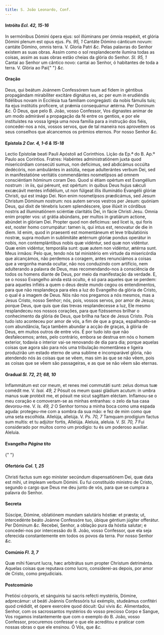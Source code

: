```yaml
---
title: S. João Leonardo, Conf.
---
```


<h4 class="text-center">
  Intróito <em>Ecl. 42, 15-16</em>
</h4>
<div class="grid grid-cols-2 gap-5">
  <span class="text-justify">
    In sermónibus Dómini ópera ejus: sol illúminans per ómnia respéxit, et
    glória Dómini plenum est opus ejus. <em>Ps. 95, 1</em> Cantáte Dómino
    cánticum novum: cantáte Dómino, omnis terra. V. Gloria Patri <em>&c.</em>
  </span>
  <span class="text-justify">
    Pelas palavras do Senhor existem as suas obras. Assim como o sol
    resplandecente ilumina todas as coisas, assim as suas obras estão cheias da
    glória do Senhor. <em>Sl. 95, 1</em> Cantai ao Senhor um cântico novo:
    cantai ao Senhor, ó habitantes de toda a terra. V. Glória ao Pai{" "}
    <em>&c.</em>
  </span>
</div>

<h4 class="text-center">Oração</h4>
<div class="grid grid-cols-2 gap-5">
  <span class="text-justify">
    Deus, qui beátum Joánnem Confessórem tuum ad fidem in géntibus propagándam
    mirabíliter excitáre dignátus es, ac per eum in erudiéndis fidélibus novam
    in Ecclésia tua famíliam congregásti: da nobis fámulis tuis; ita ejus
    institútis profícere, ut prǽmia consequámur ætérna. Per Dominum <em>&c.</em>
  </span>
  <span class="text-justify">
    Ó Deus, que pelo B. João, vosso Confessor, Vos dignastes animar de um modo
    admirável a propagação da fé entre os gentios, e por ele instituístes na
    vossa Igreja uma nova família para a instrução dos fiéis, concedei-nos a
    nós, vossos servos, que de tal maneira nos aproveitem os seus conselhos que
    alcancemos os prémios eternos. Por nosso Senhor <em>&c.</em>
  </span>
</div>

<h4 class="text-center">
  Epístola <em>2 Cor. 4, 1-6 & 15-18</em>
</h4>
<div class="grid grid-cols-2 gap-5">
  <span class="text-justify">
    Lectio Epístolæ beati Pauli Apóstoli ad Corinthios.
  </span>
  <span class="text-justify">
    Lição da Ep.ª do B. Ap.º Paulo aos Coríntios.
  </span>
  <span class="text-justify">
    Fratres: Habéntes administratiónem juxta quod misericórdiam consecúti sumus,
    non defícimus, sed abdicámus occúlta dedécóris, non ambulántes in astútia,
    neque adulterántes verbum Dei, sed in manifestatióne veritátis commendántes
    nosmetípsos ad omnem consciéntiam hóminum coram Deo. Quod si étiam opértum
    est Evangélium nostrum : in iis, qui péreunt, est opértum: in quibus Deus
    hujus sǽculi excæcávit mentes infidélium, ut non fúlgeat illis illuminátio
    Evangélii glóriæ Christi, qui est imágo Dei. Non enim nosmetípsos
    prædicámus, sed Jesum Christum Dóminum nostrum: nos autem servos vestros per
    Jesum: quóniam Deus, qui dixit de ténebris lucem splendéscere, ipse illúxit
    in córdibus nostris ad illuminatiónem sciéntiæ claritátis Dei, in fácie
    Christi Jesu. Omnia enim propter vos: ut grátia abúndans, per multos in
    gratiárum actione, abúndet in glóriam Dei. Propter quod non deficimus: sed
    licet is, qui foris est, noster homo corrumpátur: tamen is, qui intus est,
    renovatur de die in diem. Id enim, quod in praesenti est momentáneum et leve
    tribulatiónis nostræ, supra modum in sublimitáte ætérnum glóriæ pondus
    operátur in nobis, non contemplántibus nobis quæ vidéntur, sed quæ non
    vidéntur. Quæ enim vidéntur, temporália sunt: quæ autem non vidéntur, ætérna
    sunt.
  </span>
  <span class="text-justify">
    Meus irmãos: Pelo que, tendo nós tal ministério em virtude da misericórdia
    que alcançámos, não perdemos a coragem, antes renunciámos a coisas que a
    vergonha manda ocultar, não nos conduzindo com artifício, nem adulterando a
    palavra de Deus, mas recomendando-nos à consciência de todos os homens
    diante de Deus, por meio da manifestação da verdade. E, se o nosso Evangelho
    ainda está oculto, é só para aqueles que se perdem: para aqueles infiéis a
    quem o deus deste mundo cegou os entendimentos, para que não resplandeça
    para eles a luz do Evangelho da glória de Cristo, o qual é a imagem de Deus.
    Nós não nos pregamos a nós mesmos, mas a Jesus Cristo, nosso Senhor; nós,
    pois, vossos servos, por amor de Jesus; porque Deus, que quis que das trevas
    resplandecesse a luz, Ele mesmo resplandeceu nos nossos corações, para que
    fizéssemos brilhar o conhecimento da glória de Deus, que brilha na face de
    Jesus Cristo. Pois tudo isto aconteceu por amor de vós, a fim de que a
    graça, espalhando-se com abundância, faça também abundar a acção de graças,
    à glória de Deus, em muitos outros de entre vós. É por tudo isto que não
    desfalecemos; antes, pelo contrário, embora se destrua em nós o homem
    exterior, todavia o interior vai-se renovando de dia para dia; porque
    aquelas coisas que agora são para nós uma tribulação momentânea e ligeira
    produzirão um estado eterno de uma sublime e incomparável glória, não
    atendendo nós às coisas que se vêem, mas sim às que se não vêem, pois as
    coisas que se vêem são passageiras, e as que se não vêem são eternas.
  </span>
</div>

<h4 class="text-center">
  Gradual <em>Sl. 72, 21; 68, 10</em>
</h4>
<div class="grid grid-cols-2 gap-5">
  <span class="text-justify">
    Inflammátum est cor meum, et renes mei commutáti sunt: zelus domus tuæ
    comédit me. V. <em>Isai. 49, 2</em> Pósuit os meum quasi gládium acutum: in
    umbra manus suæ protéxit me, et pósuit me sicut sagíttam eléctam.
  </span>
  <span class="text-justify">
    Inflamou-se o meu coração e comoveram-se as minhas entranhas: o zelo da tua
    casa devorou-me. V. <em>Is. 49, 2</em> O Senhor tornou a minha boca como uma
    espada aguda: protegeu-me com a sombra da sua mão: e fez de mim como que uma
    seta escolhida.
  </span>
  <span class="text-justify">
    Allelúja, allelúja. V. <em>Ps. 70, 7</em> Tamquam prodígium factus sum
    multis: et tu adjútor fortis, Allelúja.
  </span>
  <span class="text-justify">
    Aleluia, aleluia. V. <em>Sl. 70, 7</em> Fui considerado por muitos corno um
    prodígio: tu és um poderoso auxiliar. Aleluia.
  </span>
</div>

<h4 class="text-center">
  Evangelho <em>Página tito</em>
</h4>{" "}

<h4 class="text-center">
  Ofertório <em>Col. 1, 25</em>
</h4>
<div class="grid grid-cols-2 gap-5">
  <span class="text-justify">
    Christi factus sum ego miníster secúndum dispensatiónem Dei, quæ data est
    mihi, ut ímpleam verbum Dómini.
  </span>
  <span class="text-justify">
    Eu fui constituído ministro de Cristo, segundo o cargo que Deus me deu junto
    de vós, para que se cumpra a palavra do Senhor.
  </span>
</div>

<h4 class="text-center">Secreta</h4>
<div class="grid grid-cols-2 gap-5">
  <span class="text-justify">
    Súscipe, Dómine, oblatiónem mundam salutáris hóstiæ: et præsta; ut,
    intercedénte beáto Joánne Confessóre tuo, úbique géntium júgiter offerátur.
    Per Dóminum <em>&c.</em>
  </span>
  <span class="text-justify">
    Recebei, Senhor, a oblação pura da hóstia salutar; e concedei-nos por
    intercessão do B. João, vosso Confessor, que ela seja oferecida
    constantemente em todos os povos da terra. Por nosso Senhor <em>&c.</em>
  </span>
</div>

<h4 class="text-center">
  Comúnio <em>Fl. 3, 7</em>
</h4>
<div class="grid grid-cols-2 gap-5">
  <span class="text-justify">
    Quæ mihi fúerunt lucra, hæc arbitrátus sum propter Christum detriménta.
  </span>
  <span class="text-justify">
    Aquelas coisas que reputava como lucro, considerei-as depois, por amor de
    Cristo, como prejudiciais.
  </span>
</div>

<h4 class="text-center">Postcomúnio</h4>
<div class="grid grid-cols-2 gap-5">
  <span class="text-justify">
    Pretiósi córporis, et sánguinis tui sacris refécti mystériis, Dómine,
    adprecámur: ut beáti Joánnis Confessóris tui exémplo, studeámus confitéri
    quod crédidit, et ópere exercére quod dócuit: Qui vivis <em>&c.</em>
  </span>
  <span class="text-justify">
    Alimentados, Senhor, com os sacrossantos mystérios do vosso precioso Corpo e
    Sangue, Vos rogamos instantemente que com o exemplo do B. João, vosso
    Confessor, procuremos confessar o que ele acreditou e praticar com nossas
    obras o que ele ensinou. Ó Vós, que <em>&c.</em>
  </span>
</div>
